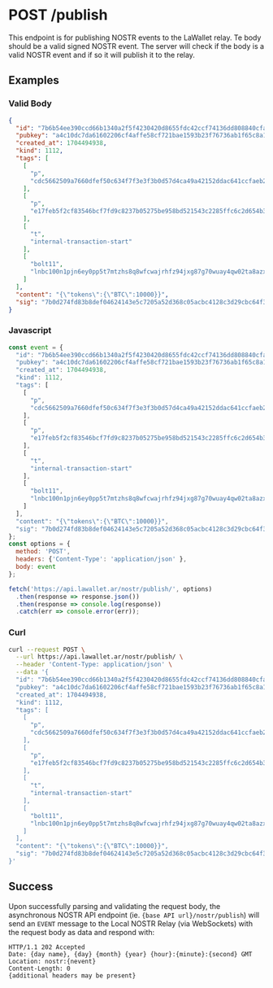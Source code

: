 # POST /publish

This endpoint is for publishing NOSTR events to the LaWallet relay. Te body
should be a valid signed NOSTR event. The server will check if the body is a
valid NOSTR event and if so it will publish it to the relay.

## Examples

### Valid Body
```json showLineNumbers copy
{
  "id": "7b6b54ee390ccd66b1340a2f5f4230420d8655fdc42ccf74136dd808840cfa18",
  "pubkey": "a4c10dc7da61602206cf4affe58cf721bae1593b23f76736ab1f65c8a1df9674",
  "created_at": 1704494938,
  "kind": 1112,
  "tags": [
    [
      "p",
      "cdc5662509a7660dfef50c634f7f3e3f3b0d57d4ca49a42152ddac641ccfaeb2"
    ],
    [
      "p",
      "e17feb5f2cf83546bcf7fd9c8237b05275be958bd521543c2285ffc6c2d654b3"
    ],
    [
      "t",
      "internal-transaction-start"
    ],
    [
      "bolt11",
      "lnbc100n1pjn6ey0pp5t7mtzhs8q8wfcwajrhfz94jxg87g70wuay4qw02ta8azx62wf0dqhp5wh3x2fmc3nwhjqfv3czss6lndyxsvyskykgdzus3t5cyjs0sf6sqcqzzsxqzjcsp5hueuk64e2ra4vm9j82zk827g8l7dss2my9wta68qj36yfg4v66ss9qyyssqz7gree6qkl57xalqlcpxf5ye9yvsnuf0wf54dle0kstrwgjm0hkpa3mvd9y6f90fe6p07c5kzgtelxwl32lxkwm2c0hjnwxvted6vzspah0cj0"
    ]
  ],
  "content": "{\"tokens\":{\"BTC\":10000}}",
  "sig": "7b0d274fd83b8def04624143e5c7205a52d368c05acbc4128c3d29cbc64f3ce424aba1f9e7ffdc2ce88ccdcdbc908462c50d8dc1b1c96fa7f93611e85f5eea71"
}
```

### Javascript
```js showLineNumbers copy
const event = {
  "id": "7b6b54ee390ccd66b1340a2f5f4230420d8655fdc42ccf74136dd808840cfa18",
  "pubkey": "a4c10dc7da61602206cf4affe58cf721bae1593b23f76736ab1f65c8a1df9674",
  "created_at": 1704494938,
  "kind": 1112,
  "tags": [
    [
      "p",
      "cdc5662509a7660dfef50c634f7f3e3f3b0d57d4ca49a42152ddac641ccfaeb2"
    ],
    [
      "p",
      "e17feb5f2cf83546bcf7fd9c8237b05275be958bd521543c2285ffc6c2d654b3"
    ],
    [
      "t",
      "internal-transaction-start"
    ],
    [
      "bolt11",
      "lnbc100n1pjn6ey0pp5t7mtzhs8q8wfcwajrhfz94jxg87g70wuay4qw02ta8azx62wf0dqhp5wh3x2fmc3nwhjqfv3czss6lndyxsvyskykgdzus3t5cyjs0sf6sqcqzzsxqzjcsp5hueuk64e2ra4vm9j82zk827g8l7dss2my9wta68qj36yfg4v66ss9qyyssqz7gree6qkl57xalqlcpxf5ye9yvsnuf0wf54dle0kstrwgjm0hkpa3mvd9y6f90fe6p07c5kzgtelxwl32lxkwm2c0hjnwxvted6vzspah0cj0"
    ]
  ],
  "content": "{\"tokens\":{\"BTC\":10000}}",
  "sig": "7b0d274fd83b8def04624143e5c7205a52d368c05acbc4128c3d29cbc64f3ce424aba1f9e7ffdc2ce88ccdcdbc908462c50d8dc1b1c96fa7f93611e85f5eea71"
};
const options = {
  method: 'POST',
  headers: {'Content-Type': 'application/json' },
  body: event
};

fetch('https://api.lawallet.ar/nostr/publish/', options)
  .then(response => response.json())
  .then(response => console.log(response))
  .catch(err => console.error(err));
```

### Curl
```bash copy
curl --request POST \
  --url https://api.lawallet.ar/nostr/publish/ \
  --header 'Content-Type: application/json' \
  --data '{
  "id": "7b6b54ee390ccd66b1340a2f5f4230420d8655fdc42ccf74136dd808840cfa18",
  "pubkey": "a4c10dc7da61602206cf4affe58cf721bae1593b23f76736ab1f65c8a1df9674",
  "created_at": 1704494938,
  "kind": 1112,
  "tags": [
    [
      "p",
      "cdc5662509a7660dfef50c634f7f3e3f3b0d57d4ca49a42152ddac641ccfaeb2"
    ],
    [
      "p",
      "e17feb5f2cf83546bcf7fd9c8237b05275be958bd521543c2285ffc6c2d654b3"
    ],
    [
      "t",
      "internal-transaction-start"
    ],
    [
      "bolt11",
      "lnbc100n1pjn6ey0pp5t7mtzhs8q8wfcwajrhfz94jxg87g70wuay4qw02ta8azx62wf0dqhp5wh3x2fmc3nwhjqfv3czss6lndyxsvyskykgdzus3t5cyjs0sf6sqcqzzsxqzjcsp5hueuk64e2ra4vm9j82zk827g8l7dss2my9wta68qj36yfg4v66ss9qyyssqz7gree6qkl57xalqlcpxf5ye9yvsnuf0wf54dle0kstrwgjm0hkpa3mvd9y6f90fe6p07c5kzgtelxwl32lxkwm2c0hjnwxvted6vzspah0cj0"
    ]
  ],
  "content": "{\"tokens\":{\"BTC\":10000}}",
  "sig": "7b0d274fd83b8def04624143e5c7205a52d368c05acbc4128c3d29cbc64f3ce424aba1f9e7ffdc2ce88ccdcdbc908462c50d8dc1b1c96fa7f93611e85f5eea71"
}'
```

## Success

Upon successfully parsing and validating the request body, the asynchronous NOSTR API endpoint (ie. `{base API url}/nostr/publish`) will send an `EVENT` message to the Local NOSTR Relay (via WebSockets) with the request body as data and respond with:

```http
HTTP/1.1 202 Accepted
Date: {day name}, {day} {month} {year} {hour}:{minute}:{second} GMT
Location: nostr:{nevent}
Content-Length: 0
{additional headers may be present}
```
